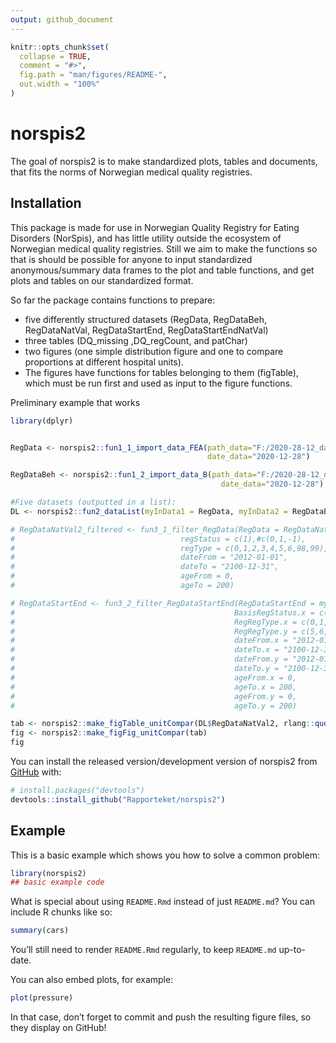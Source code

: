 ```yaml
---
output: github_document
---
```


<!-- README.md is generated from README.Rmd. Please edit that file -->

```r
knitr::opts_chunk$set(
  collapse = TRUE,
  comment = "#>",
  fig.path = "man/figures/README-",
  out.width = "100%"
)
```

# norspis2

<!-- badges: start -->
<!-- badges: end -->

The goal of norspis2 is to make standardized plots, tables and documents, that fits the norms of Norwegian medical quality registries.

## Installation

This package is made for use in Norwegian Quality Registry for Eating Disorders (NorSpis), 
and has little utility outside the ecosystem of Norwegian medical quality registries. 
Still we aim to make the functions so that is should be possible for anyone to input standardized anonymous/summary 
data frames to the plot and table functions, and get plots and tables on our standardized format.  


So far the package contains functions to prepare:

* five differently structured datasets (RegData, RegDataBeh, RegDataNatVal, RegDataStartEnd, RegDataStartEndNatVal)
* three tables (DQ_missing ,DQ_regCount, and patChar) 
* two figures (one simple distribution figure and one to compare proportions at different hospital units). 
* The figures have functions for tables belonging to them (figTable), which must be run first and used as input to the figure functions. 


Preliminary example that works

```r
library(dplyr)


RegData <- norspis2::fun1_1_import_data_FEA(path_data="F:/2020-28-12_data-til-utvikling/", #disk and folder of data to import
                                            date_data="2020-12-28")

RegDataBeh <- norspis2::fun1_2_import_data_B(path_data="F:/2020-28-12_data-til-utvikling/", #disk and folder of data to import
                                               date_data="2020-12-28")

#Five datasets (outputted in a list):
DL <- norspis2::fun2_dataList(myInData1 = RegData, myInData2 = RegDataBeh)

# RegDataNatVal2_filtered <- fun3_1_filter_RegData(RegData = RegDataNatVal2,
#                                     regStatus = c(1),#c(0,1,-1),
#                                     regType = c(0,1,2,3,4,5,6,98,99),
#                                     dateFrom = "2012-01-01",
#                                     dateTo = "2100-12-31",
#                                     ageFrom = 0,
#                                     ageTo = 200)

# RegDataStartEnd <- fun3_2_filter_RegDataStartEnd(RegDataStartEnd = myInData,
#                                                 BasisRegStatus.x = c(0,1,-1),
#                                                 RegRegType.x = c(0,1,2,3,4,5,6,98,99),
#                                                 RegRegType.y = c(5,6,98,99,NA),
#                                                 dateFrom.x = "2012-01-01",
#                                                 dateTo.x = "2100-12-31",
#                                                 dateFrom.y = "2012-01-01",
#                                                 dateTo.y = "2100-12-31",
#                                                 ageFrom.x = 0,
#                                                 ageTo.x = 200,
#                                                 ageFrom.y = 0,
#                                                 ageTo.y = 200)

tab <- norspis2::make_figTable_unitCompar(DL$RegDataNatVal2, rlang::quo(PROP_PO10Pasientsikkerhet))
fig <- norspis2::make_figFig_unitCompar(tab)
fig

```


You can install the released version/development version of norspis2 from [GitHub](https://github.com/) with:

``` r
# install.packages("devtools")
devtools::install_github("Rapporteket/norspis2")
```
## Example

This is a basic example which shows you how to solve a common problem:

```r
library(norspis2)
## basic example code
```

What is special about using `README.Rmd` instead of just `README.md`? You can include R chunks like so:

```r
summary(cars)
```

You'll still need to render `README.Rmd` regularly, to keep `README.md` up-to-date.

You can also embed plots, for example:

```r
plot(pressure)
```

In that case, don't forget to commit and push the resulting figure files, so they display on GitHub!
